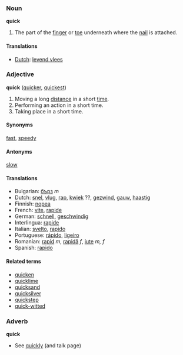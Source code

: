 ===Noun===
'''quick'''

#The part of the [[finger]] or [[toe]] underneath where the [[nail]] is attached.

====Translations====
*[[Dutch]]: [[levend vlees]]

===Adjective===
'''quick''' ([[quicker]], [[quickest]])
# Moving a long [[distance]] in a short [[time]].
# Performing an action in a short time.
# Taking place in a short time.

====Synonyms====
[[fast]], [[speedy]]

====Antonyms====
[[slow]]

====Translations====
*Bulgarian: [[бърз]] ''m''
*Dutch: [[snel]], [[vlug]], [[rap]], [[kwiek]] ??, [[gezwind]], [[gauw]], [[haastig]]
*Finnish: [[nopea]]
*French: [[vite]], [[rapide]]
*German: [[schnell]], [[geschwindig]]
*Interlingua: [[rapide]]
*Italian: [[svelto]], [[rapido]]
*Portuguese: [[rápido]], [[ligeiro]]
*Romanian: [[rapid]] ''m'', [[rapidă]] ''f'', [[iute]] ''m, f''
*Spanish: [[rapido]]

====Related terms====
*[[quicken]]
*[[quicklime]]
*[[quicksand]]
*[[quicksilver]]
*[[quickstep]]
*[[quick-witted]]

===Adverb===
'''quick'''

* See [[quickly]] (and talk page)